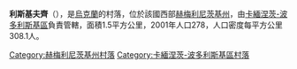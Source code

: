 {{coord|48|40|35|N|26|24|11|E|scale:100000|display=title}}

'''利斯基夫齊'''（{{lang-uk|Лісківці}}），是[[烏克蘭|烏克蘭]]的村落，位於該國西部[[赫梅利尼茨基州|赫梅利尼茨基州]]，由[[卡緬涅茨-波多利斯基區|卡緬涅茨-波多利斯基區]]負責管轄，面積1.5平方公里，2001年人口278，人口密度每平方公里308.1人。

{{DEFAULTSORT:Лісківці}}
[[Category:赫梅利尼茨基州村落|Category:赫梅利尼茨基州村落]]
[[Category:卡緬涅茨-波多利斯基區村落|Category:卡緬涅茨-波多利斯基區村落]]


{{Khmelnytskyi-geo-stub}}